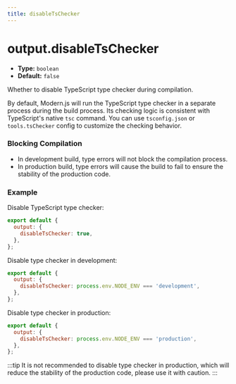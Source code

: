 ```yaml
---
title: disableTsChecker
---
```


# output.disableTsChecker

- **Type:** `boolean`
- **Default:** `false`

Whether to disable TypeScript type checker during compilation.

By default, Modern.js will run the TypeScript type checker in a separate process during the build process. Its checking logic is consistent with TypeScript's native `tsc` command. You can use `tsconfig.json` or `tools.tsChecker` config to customize the checking behavior.

### Blocking Compilation

- In development build, type errors will not block the compilation process.
- In production build, type errors will cause the build to fail to ensure the stability of the production code.

### Example

Disable TypeScript type checker:

```js
export default {
  output: {
    disableTsChecker: true,
  },
};
```

Disable type checker in development:

```js
export default {
  output: {
    disableTsChecker: process.env.NODE_ENV === 'development',
  },
};
```

Disable type checker in production:

```js
export default {
  output: {
    disableTsChecker: process.env.NODE_ENV === 'production',
  },
};
```

:::tip
It is not recommended to disable type checker in production, which will reduce the stability of the production code, please use it with caution.
:::
